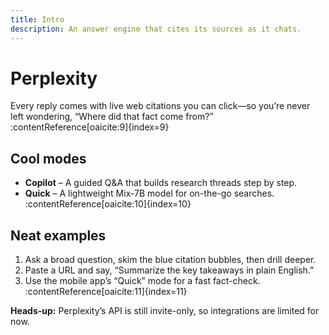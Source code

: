 ```yaml
---
title: Intro
description: An answer engine that cites its sources as it chats.
---
```


# Perplexity

<Callout type="info" emoji="🔗" title="Key twist">
Every reply comes with live web citations you can click—so you’re never left wondering, “Where did that fact come from?” :contentReference[oaicite:9]{index=9}  
</Callout>

## Cool modes

- **Copilot** – A guided Q&A that builds research threads step by step.  
- **Quick** – A lightweight Mix-7B model for on-the-go searches. :contentReference[oaicite:10]{index=10}  

## Neat examples

1. Ask a broad question, skim the blue citation bubbles, then drill deeper.  
2. Paste a URL and say, “Summarize the key takeaways in plain English.”  
3. Use the mobile app’s “Quick” mode for a fast fact-check. :contentReference[oaicite:11]{index=11}  

**Heads-up:** Perplexity’s API is still invite-only, so integrations are limited for now.  
